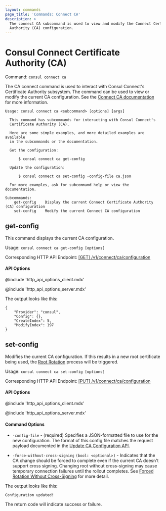 ```yaml
---
layout: commands
page_title: 'Commands: Connect CA'
description: >
  The connect CA subcommand is used to view and modify the Connect Certificate
  Authority (CA) configuration.
---
```


# Consul Connect Certificate Authority (CA)

Command: `consul connect ca`

The CA connect command is used to interact with Consul Connect's Certificate Authority
subsystem. The command can be used to view or modify the current CA configuration. See the
[Connect CA documentation](/docs/connect/ca) for more information.

```text
Usage: consul connect ca <subcommand> [options] [args]

  This command has subcommands for interacting with Consul Connect's
  Certificate Authority (CA).

  Here are some simple examples, and more detailed examples are available
  in the subcommands or the documentation.

  Get the configuration:

      $ consul connect ca get-config

  Update the configuration:

      $ consul connect ca set-config -config-file ca.json

  For more examples, ask for subcommand help or view the documentation.

Subcommands:
    get-config    Display the current Connect Certificate Authority (CA) configuration
    set-config    Modify the current Connect CA configuration
```

## get-config

This command displays the current CA configuration.

Usage: `consul connect ca get-config [options]`

Corresponding HTTP API Endpoint: [\[GET\] /v1/connect/ca/configuration](https://www.consul.io/api-docs/connect/ca#get-ca-configuration)

#### API Options

@include 'http_api_options_client.mdx'

@include 'http_api_options_server.mdx'

The output looks like this:

```
{
	"Provider": "consul",
	"Config": {},
	"CreateIndex": 5,
	"ModifyIndex": 197
}
```

## set-config

Modifies the current CA configuration. If this results in a new root certificate
being used, the [Root Rotation](/docs/connect/ca#root-certificate-rotation) process
will be triggered.

Usage: `consul connect ca set-config [options]`

Corresponding HTTP API Endpoint: [\[PUT\] /v1/connect/ca/configuration](https://www.consul.io/api-docs/connect/ca#update-ca-configuration)

#### API Options

@include 'http_api_options_client.mdx'

@include 'http_api_options_server.mdx'

#### Command Options

- `-config-file` - (required) Specifies a JSON-formatted file to use for the new configuration.
  The format of this config file matches the request payload documented in the
  [Update CA Configuration API](/api/connect/ca#update-ca-configuration).

- `-force-without-cross-signing` `(bool: <optional>)` - Indicates that the CA change
  should be forced to complete even if the current CA doesn't support cross
  signing. Changing root without cross-signing may cause temporary connection
  failures until the rollout completes. See [Forced Rotation Without
  Cross-Signing](/docs/connect/ca#forced-rotation-without-cross-signing)
  for more detail.

The output looks like this:

```
Configuration updated!
```

The return code will indicate success or failure.
